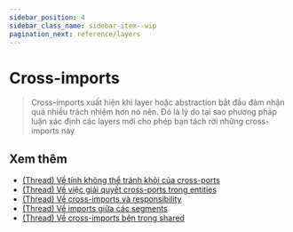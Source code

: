 ```yaml
---
sidebar_position: 4
sidebar_class_name: sidebar-item--wip
pagination_next: reference/layers
---
```



# Cross-imports

<WIP ticket="220" />

> Cross-imports xuất hiện khi layer hoặc abstraction bắt đầu đảm nhận quá nhiều trách nhiệm hơn nó nên. Đó là lý do tại sao phương pháp luận xác định các layers mới cho phép bạn tách rời những cross-imports này

## Xem thêm

- [(Thread) Về tính không thể tránh khỏi của cross-ports](https://t.me/feature_sliced/4515)
- [(Thread) Về việc giải quyết cross-ports trong entities](https://t.me/feature_sliced/3678)
- [(Thread) Về cross-imports và responsibility](https://t.me/feature_sliced/3287)
- [(Thread) Về imports giữa các segments](https://t.me/feature_sliced/4021)
- [(Thread) Về cross-imports bên trong shared](https://t.me/feature_sliced/3618)
